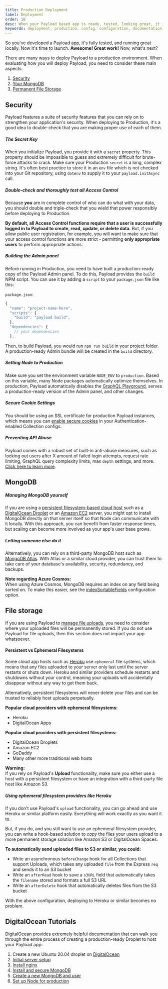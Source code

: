 ```yaml
---
title: Production Deployment
label: Deployment
order: 10
desc: When your Payload based app is ready, tested, looking great, it is time to deploy. Learn how to deploy your app and what to consider before deployment.
keywords: deployment, production, config, configuration, documentation, Content Management System, cms, headless, javascript, node, react, express
---
```


<Banner type="success">
  So you've developed a Payload app, it's fully tested, and running great locally. Now it's time to launch. <strong>Awesome! Great work!</strong> Now, what's next?
</Banner>

There are many ways to deploy Payload to a production environment. When evaluating how you will deploy Payload, you need to consider these main aspects:

1. [Security](#security)
1. [Your MongoDB](#mongodb)
1. [Permanent File Storage](#file-storage)

## Security

Payload features a suite of security features that you can rely on to strengthen your application's security. When deploying to Production, it's a good idea to double-check that you are making proper use of each of them.

##### The Secret Key

When you initialize Payload, you provide it with a `secret` property. This property should be impossible to guess and extremely difficult for brute-force attacks to crack. Make sure your Production `secret` is a long, complex string. It's often best practice to store it in an `env` file which is not checked into your Git repository, using `dotenv` to supply it to your `payload.initAsync` call.

##### Double-check and thoroughly test all Access Control

Because _**you**_ are in complete control of who can do what with your data, you should double and triple-check that you wield that power responsibly before deploying to Production.

<Banner type="error">
  <strong>By default, all Access Control functions require that a user is successfully logged in to Payload to create, read, update, or delete data.</strong> But, if you allow public user registration, for example, you will want to make sure that your access control functions are more strict - permitting <strong>only appropriate users</strong> to perform appropriate actions.
</Banner>

##### Building the Admin panel

Before running in Production, you need to have built a production-ready copy of the Payload Admin panel. To do this, Payload provides the `build` NPM script. You can use it by adding a `script` to your `package.json` file like this:

`package.json`:
```js
{
  "name": "project-name-here",
  "scripts": {
    "build": "payload build",
  },
  "dependencies": {
    // your dependencies
  },
```

Then, to build Payload, you would run `npm run build` in your project folder. A production-ready Admin bundle will be created in the `build` directory.

##### Setting Node to Production

Make sure you set the environment variable `NODE_ENV` to `production`. Based on this variable, many Node packages automatically optimize themselves. In production, Payload automatically disables the [GraphQL Playground](/docs/graphql/overview#graphql-playground), serves a production-ready version of the Admin panel, and other changes.

##### Secure Cookie Settings

You should be using an SSL certificate for production Payload instances, which means you can [enable secure cookies](/docs/authentication/config) in your Authentication-enabled Collection configs.

##### Preventing API Abuse

Payload comes with a robust set of built-in anti-abuse measures, such as locking out users after X amount of failed login attempts, request rate limiting, GraphQL query complexity limits, max `depth` settings, and more. [Click here to learn more](/docs/production/preventing-abuse).

## MongoDB

##### Managing MongoDB yourself

If you are using a [persistent filesystem-based cloud host](#persistent-vs-ephemeral-filesystems) such as a [DigitalOcean Droplet](https://www.digitalocean.com/products/droplets/) or an [Amazon EC2](https://aws.amazon.com/ec2/?ec2-whats-new.sort-by=item.additionalFields.postDateTime&ec2-whats-new.sort-order=desc) server, you might opt to install MongoDB directly on that server itself so that Node can communicate with it locally. With this approach, you can benefit from faster response times, but scaling can become more involved as your app's user base grows.

##### Letting someone else do it

Alternatively, you can rely on a third-party MongoDB host such as [MongoDB Atlas](https://www.mongodb.com/). With Atlas or a similar cloud provider, you can trust them to take care of your database's availability, security, redundancy, and backups.

<Banner type="warning">
  <strong>Note regarding Azure Cosmos:</strong><br/>
  When using Azure Cosmos, MongoDB requires an index on any field being sorted on. To make this easier, see the <a href="/docs/configuration/overview">indexSortableFields</a> configuration option.
</Banner>

## File storage

If you are using Payload to [manage file uploads](/docs/upload/overview), you need to consider where your uploaded files will be permanently stored. If you do not use Payload for file uploads, then this section does not impact your app whatsoever.

#### Persistent vs Ephemeral Filesystems

Some cloud app hosts such as [Heroku](https://heroku.com) use `ephemeral` file systems, which means that any files uploaded to your server only last until the server restarts or shuts down. Heroku and similar providers schedule restarts and shutdowns without your control, meaning your uploads will accidentally disappear without any way to get them back.

Alternatively, persistent filesystems will never delete your files and can be trusted to reliably host uploads perpetually.

**Popular cloud providers with ephemeral filesystems:**

- Heroku
- DigitalOcean Apps

**Popular cloud providers with persistent filesystems:**

- DigitalOcean Droplets
- Amazon EC2
- GoDaddy
- Many other more traditional web hosts

<Banner type="error">
  <strong>Warning:</strong><br/>
  If you rely on Payload's <strong>Upload</strong> functionality, make sure you either use a host with a persistent filesystem or have an integration with a third-party file host like Amazon S3.
</Banner>

##### Using ephemeral filesystem providers like Heroku

If you don't use Payload's `upload` functionality, you can go ahead and use Heroku or similar platform easily. Everything will work exactly as you want it to.

But, if you do, and you still want to use an ephemeral filesystem provider, you can write a hook-based solution to *copy* the files your users upload to a more permanent storage solution like Amazon S3 or DigitalOcean Spaces.

**To automatically send uploaded files to S3 or similar, you could:**

- Write an asynchronous `beforeChange` hook for all Collections that support Uploads, which takes any uploaded `file` from the Express `req` and sends it to an S3 bucket
- Write an `afterRead` hook to save a `s3URL` field that automatically takes the `filename` stored and formats a full S3 URL
- Write an `afterDelete` hook that automatically deletes files from the S3 bucket

With the above configuration, deploying to Heroku or similar becomes no problem.

## DigitalOcean Tutorials

DigitalOcean provides extremely helpful documentation that can walk you through the entire process of creating a production-ready Droplet to host your Payload app:

1. Create a new Ubuntu 20.04 droplet on [DigitalOcean](https://digitalocean.com)
1. [Initial server setup](https://www.digitalocean.com/community/tutorials/initial-server-setup-with-ubuntu-20-04)
1. [Install nginx](https://www.digitalocean.com/community/tutorials/how-to-install-nginx-on-ubuntu-20-04)
1. [Install and secure MongoDB](https://www.digitalocean.com/community/tutorials/how-to-install-mongodb-on-ubuntu-20-04)
1. [Create a new MongoDB and user](https://medium.com/@mhagemann/how-to-add-a-new-user-to-a-mongodb-database-d896776b5362)
1. [Set up Node for production](https://www.digitalocean.com/community/tutorials/how-to-set-up-a-node-js-application-for-production-on-ubuntu-20-04)
